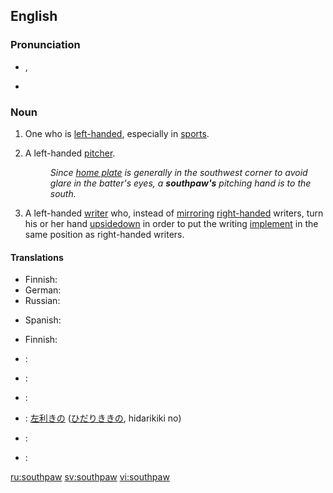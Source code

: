 {{was wotd|2006|September|30}}
==English==
{{wikipedia}}

===Pronunciation===
* {{IPA|/ˈsaʊθˌpɔː/}}, {{SAMPA|/saUT%pO:/}}
* {{audio|en-us-southpaw.ogg|Audio (US)}}

===Noun===
{{en-noun}}

# {{informal}} One who is [[left-handed]], especially in [[sport]]s.
# {{baseball}} A left-handed [[pitcher]].
#: ''Since [[home plate]] is generally in the southwest corner to avoid glare in the batter's eyes, a '''southpaw's''' pitching hand is to the south.''
# A left-handed [[write]]r who, instead of [[mirror]]ing [[right-handed]] writers, turn his or her hand [[upsidedown]] in order to put the writing [[implement]] in the same position as right-handed writers.

====Translations====
{{trans-top|informal: one who is left-handed}}
* Finnish: {{t+|fi|vasuri}}
* German: {{t|de|Linkshänder|m}}
* Russian: {{t-|ru|левша|m|f|tr=levšá|sc=Cyrl}}
{{trans-mid}}
* Spanish: {{t|es|zurdo|m}}
{{trans-bottom}}

{{trans-top|baseball: left-handed pitcher}}
* Finnish: {{t+|fi|vasuri}}
{{trans-mid}}
{{trans-bottom}}

{{trans-top|left-handed writer who turns their hand upside down to write}}
{{trans-mid}}
{{trans-bottom}}

{{checktrans-top}}
* {{ttbc|Dutch}}: {{t+|nl|linkshandig}}
* {{ttbc|German}}: {{t+|de|Linkshänder|m}}
* {{ttbc|Kurdish}}: {{t-|ku|destçep}}
{{trans-mid}}
* {{ttbc|Japanese}}: [[左利き]]の ([[ひだりきき]]の, hidarikiki no)
* {{ttbc|Polish}}: {{t-|pl|leworęczny|m}}
* {{ttbc|Spanish}}: {{t+|es|zurdo|m}}
{{trans-bottom}}

[[ru:southpaw]]
[[sv:southpaw]]
[[vi:southpaw]]